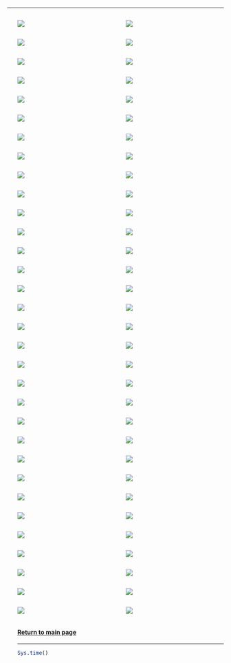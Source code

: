 <script>document.title="lauretumblr"</script>

***

<div style="float: left; width: 50%;">
 <ul>
  <img src="light.jpg">
 </ul>
</div>

<div style="float: right; width: 50%;">
 <ul>
  <img src="lua.gif">
 </ul>
</div>

<div style="float: right; width: 50%;">
 <ul>
  <img src="mauboro.jpg">
 </ul>
</div>

<div style="float: left; width: 50%;">
 <ul>
  <img src="room.jpg">
 </ul>
</div>

<div style="float: right; width: 50%;">
 <ul>
  <img src="adream.jpg">
 </ul>
</div>

<div style="float: left; width: 50%;">
 <ul>
  <img src="kitchen.jpg">
 </ul>
</div>

<div style="float: right; width: 50%;">
 <ul>
  <img src="palm_trees.png">
 </ul>
</div>

<div style="float: left; width: 50%;">
 <ul>
  <img src="samurai.jpg">
 </ul>
</div>

<div style="float: right; width: 50%;">
 <ul>
  <img src="save_the_trees.jpg">
 </ul>
</div>

<div style="float: left; width: 50%;">
 <ul>
  <img src="the_possible_dream.jpg">
 </ul>
</div>

<div style="float: left; width: 50%;">
 <ul>
  <img src="yemen.jpg">
 </ul>
</div>

<div style="float: right; width: 50%;">
 <ul>
  <img src="coconut_tree.jpg">
 </ul>
</div>

<div style="float: right; width: 50%;">
 <ul>
  <img src="important.jpg">
 </ul>
</div>

<div style="float: left; width: 50%;">
 <ul>
  <img src="vibe.jpg">
 </ul>
</div>

<div style="float: right; width: 50%;">
 <ul>
  <img src="you_would.jpg">
 </ul>
</div>

<div style="float: left; width: 50%;">
 <ul>
  <img src="shoes.gif">
 </ul>
</div>

<div style="float: right; width: 50%;">
 <ul>
  <img src="tucano.jpg">
 </ul>
</div>

<div style="float: left; width: 50%;">
 <ul>
  <img src="eyes.jpg">
 </ul>
</div>

<div style="float: left; width: 50%;">
 <ul>
  <img src="john.jpg">
 </ul>
</div>

<div style="float: right; width: 50%;">
 <ul>
  <img src="green.jpg">
 </ul>
</div>

<div style="float: left; width: 50%;">
 <ul>
  <img src="who_i_am.jpg">
 </ul>
</div>

<div style="float: right; width: 50%;">
 <ul>
  <img src="who.jpg">
 </ul>
</div>

<div style="float: left; width: 50%;">
 <ul>
  <img src="netflix.jpg">
 </ul>
</div>

<div style="float: left; width: 50%;">
 <ul>
  <img src="living_room.jpg">
 </ul>
</div>

<div style="float: right; width: 50%;">
 <ul>
  <img src="coffee.gif">
 </ul>
</div>

<div style="float: right; width: 50%;">
 <ul>
  <img src="house.jpg">
 </ul>
</div>

<div style="float: left; width: 50%;">
 <ul>
  <img src="cat_grr.jpg">
 </ul>
</div>

<div style="float: left; width: 50%;">
 <ul>
  <img src="reservoir_dolls.jpg">
 </ul>
</div>

<div style="float: right; width: 50%;">
 <ul>
  <img src="twin_peaks.jpg">
 </ul>
</div>

<div style="float: right; width: 50%;">
 <ul>
  <img src="drink.jpg">
 </ul>
</div>

<div style="float: left; width: 50%;">
 <ul>
  <img src="what.jpg">
 </ul>
</div>

<div style="float: right; width: 50%;">
 <ul>
  <img src="house_view.jpg">
 </ul>
</div>

<div style="float: left; width: 50%;">
 <ul>
  <img src="weird.png">
 </ul>
</div>

<div style="float: left; width: 50%;">
 <ul>
  <img src="newreality.png">
 </ul>
</div>

<div style="float: right; width: 50%;">
 <ul>
  <img src="true.png">
 </ul>
</div>

<div style="float: left; width: 50%;">
 <ul>
  <img src="ohshit.jpg">
 </ul>
</div>

<div style="float: right; width: 50%;">
 <ul>
  <img src="ohyeah.jpg">
 </ul>
</div>

<div style="float: left; width: 50%;">
 <ul>
  <img src="tattoo2do.jpg">
 </ul>
</div>

<div style="float: left; width: 50%;">
 <ul>
  <img src="kindofblue.jpg">
 </ul>
</div>

<div style="float: right; width: 50%;">
 <ul>
  <img src="hahafunny.jpg">
 </ul>
</div>

<div style="float: left; width: 50%;">
 <ul>
  <img src="bath.jpg">
 </ul>
</div>

<div style="float: right; width: 50%;">
 <ul>
  <img src="wow.jpg">
 </ul>
</div>

<div style="float: left; width: 50%;">
 <ul>
  <img src="haha.jpg">
 </ul>
</div>

<div style="float: right; width: 50%;">
 <ul>
  <img src="lookthateyes.jpg">
 </ul>
</div>

<div style="float: left; width: 50%;">
 <ul>
  <img src="truly.jpg">
 </ul>
</div>

<div style="float: right; width: 50%;">
 <ul>
  <img src="maybemynexttattoo.jpg">
 </ul>
</div>

<div style="float: left; width: 50%;">
 <ul>
  <img src="niceidea.jpg">
 </ul>
</div>

<div style="float: right; width: 50%;">
 <ul>
  <img src="mjandjack.png">
 </ul>
</div>

<div style="float: right; width: 50%;">
 <ul>
  <img src="basketballcourt.jpg">
 </ul>
</div>

<div style="float: left; width: 50%;">
 <ul>
  <img src="house2.jpg">
 </ul>
</div>

<div style="float: right; width: 50%;">
 <ul>
  <img src="whatcanwedo.jpg">
 </ul>
</div>

<div style="float: right; width: 50%;">
 <ul>
  <img src="flower.jpg">
 </ul>
</div>

<div style="float: left; width: 50%;">
 <ul>
  <img src="theshining.jpg">
 </ul>
</div>

<div style="float: right; width: 50%;">
 <ul>
  <img src="wikipediaeditor.jpg">
 </ul>
</div>

<div style="float: left; width: 50%;">
 <ul>
  <img src="thecity.jpg">
 </ul>
</div>

<div style="float: right; width: 50%;">
 <ul>
  <img src="theocean.gif">
 </ul>
</div>

<div style="float: left; width: 50%;">
 <ul>
  <img src="niceview.jpg">
 </ul>
</div>

<div style="float: right; width: 50%;">
 <ul>
  <img src="outsidewindow.png">
 </ul>
</div>

<div style="float: right; width: 50%;">
 <ul>
  <img src="squarehouse.png">
 </ul>
</div>

<div style="float: left; width: 50%;">
 <ul>
  <img src="inthewater.png">
 </ul>
</div>

<div style="float: right; width: 50%;">
 <ul>
  <img src="coffee.jpg">
 </ul>
</div>

<div style="float: left; width: 50%;">
 <ul>
  <img src="pasta.png">
 </ul>
</div>

<div style="float: right; width: 50%;">
 <ul>
  <img src="mywater.jpg">
 </ul>
</div>

<div style="float: left; width: 50%;">
 <ul>
  <img src="whitejaponesehouse.jpg">
 </ul>
</div>

<div style="float: left; width: 100%;">
 <ul>
  <h4>[Return to main page](http://leg.ufpr.br/~henrique)</h4>
  ***
```r
Sys.time()
```
 </ul>
</div>
